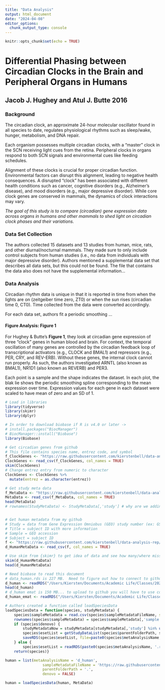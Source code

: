 ```yaml
---
title: "Data Analysis"
output: html_document
date: "2024-04-08"
editor_options: 
  chunk_output_type: console
---
```


```r
knitr::opts_chunk$set(echo = TRUE)
```

# Differential Phasing between Circadian Clocks in the Brain and Peripheral Organs in Humans
## Jacob J. Hughey and Atul J. Butte 2016
### Background 
The circadian clock, an approximate 24-hour molecular oscillator found in all species to date, regulates physiological rhythms such as sleep/wake, hunger, metabolism, and DNA repair. 

Each organism possesses multiple circadian clocks, with a "master" clock in the SCN receiving light cues from the retina. Peripheral clocks in organs respond to both SCN signals and environmental cues like feeding schedules.

Alignment of these clocks is crucial for proper circadian function. Environmental factors can disrupt this alignment, leading to negative health consequences. A disrupted "clock" has been associated with different health conditions such as cancer, cognitive disorders (e.g., Alzheimer's disease), and mood disorders (e.g., major depressive disorder). While core clock genes are conserved in mammals, the dynamics of clock interactions may vary.

*The goal of this study is to compare (circadian) gene expression data across organs in humans and other mammals to shed light on circadian clock phases and their variations.*

### Data Set Collection
The authors collected 15 datasets and 13 studies from human, mice, rats, and other diurnal/nocturnal mammals. 
They made sure to only include control subjects from human studies (i.e., no data from individuals with major depressive disorder). 
Authors mentioned a supplemental data set that describes all data sets, but this could not be found. The file that contains the data also does not have the supplemental information...

### Data Analysis 
Circadian rhythm data is unique in that it is reported in time from when the lights are on (zeitgeiber time zero, ZT0) or when the sun rises (circadian time 0, CT0). Time collected from the data were converted accordingly. 

For each data set, authors fit a periodic smoothing ... 


#### Figure Analysis: Figure 1
For Hughey & Butte's **Figure 1**, they look at circadian gene expression of three "clock" genes in human blood and brain. For context, the temporal oscillation of many genes are controlled by the circadian feedback loop of transcriptional activators (e.g., CLOCK and BMAL1) and repressors (e.g., PER, CRY, and REV-ERB). Without these genes, the internal clock cannot run properly. As such, the authors investigated ARNTL (also known as BMAL1), NR1D1 (also known as REVERB) and PER3. 

Each point is a sample and the shape indicates the dataset. In each plot, the blak lie shows the periodic smoothing spline corresponding to the mean expression over time. Expression values for each gene in each dataset were scaled to have mean of zero and an SD of 1. 

```r
# Load in libraries
library(tidyverse)
library(skimr)
library(dplyr)

# In order to download biobase if R is v4.0 or later ->
# install.packages("BiocManager")
# BiocManager::install("Biobase")
library(Biobase)

# Get circadian genes from github 
# This file contains species name, entrez code, and symbol
f_ClockGenes <- "https://raw.githubusercontent.com/kierstenbell/data-analysis-rep/main/clock_genes.csv"
ClockGenes <- read_csv(f_ClockGenes, col_names = TRUE)
skim(ClockGenes)
# Change entrez entry from numeric to character
ClockGenes <- ClockGenes %>%
  mutate(entrez = as.character(entrez))

# Get study meta data
f_MetaData <- "https://raw.githubusercontent.com/kierstenbell/data-analysis-rep/main/study_metadata.csv"
MetaData <- read_csv(f_MetaData, col_names = TRUE)
head(MetaData)
# rownames(StudyMetaData) <- StudyMetaData[,'study'] # why are we adding another column with idential information to study


# Get human metadata from my github
# Study = data from Gene Expression Omniobus (GEO) study number (ex: GSE45642)
# Title = subject ID with more information
# Sample = GEO accession
# Subject = subject ID
f <- "https://raw.githubusercontent.com/kierstenbell/data-analysis-rep/main/sample_metadata_human.csv"
d_HumanMetaData <- read_csv(f, col_names = TRUE)

# Use skim from {skimr} to get idea of data and see how many/where missing n 
skim(d_HumanMetaData) 
head(d_HumanMetaData)

# Need biobase to read this document
# data_human.rds is 227 MB.  Need to figure out how to connect to github
d_human <- readRDS("/Users/Kiersten/Documents/Academic Life/Classes/2024_01 Spring /Repos/Hughey & Butte/data_human.rds")
head(d_human)
# d_human emat is 150 MB... to upload to github you will have to use command line?
d_human_emat <- readRDS("/Users/Kiersten/Documents/Academic Life/Classes/2024_01 Spring /Repos/Hughey & Butte/data_human_emat.rds")

# Authors created a function called loadSpeciesData 
loadSpeciesData = function(species, studyMetadata) {
	species$sampleMetadata = read.csv(species$sampleMetadataFileName, stringsAsFactors=FALSE)
	rownames(species$sampleMetadata) = species$sampleMetadata[,'sample']
	if (species$denovo) {
		studyMetadataNow = studyMetadata[studyMetadata[,'study'] %in% unique(species$sampleMetadata[,'study']),]
		species$esetList = getStudyDataList(species$parentFolderPath, studyMetadataNow)
		saveRDS(species$esetList, file=paste0(species$metaAnalysisName, '.rds'))
	} else {
		species$esetList = readRDS(paste0(species$metaAnalysisName, '.rds'))}
	return(species)}

human = list(metaAnalysisName = 'd_human',
				 sampleMetadataFileName = 'https://raw.githubusercontent.com/kierstenbell/data-analysis-rep/main/sample_metadata_human.csv',
				 parentFolderPath = '.',
				 denovo = FALSE)
```

```r
human = loadSpeciesData(human, MetaData)


```
